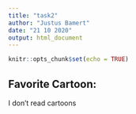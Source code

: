 ```yaml
---
title: "task2"
author: "Justus Bamert"
date: "21 10 2020"
output: html_document
---
```


```r
knitr::opts_chunk$set(echo = TRUE)
```

## Favorite Cartoon: 

I don't read cartoons
